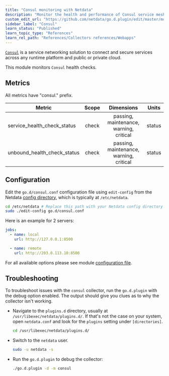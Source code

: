 ```yaml
---
title: "Consul monitoring with Netdata"
description: "Monitor the health and performance of Consul service meshes with zero configuration, per-second metric granularity, and interactive visualizations."
custom_edit_url: "https://github.com/netdata/go.d.plugin/edit/master/modules/consul/README.md"
sidebar_label: "Consul"
learn_status: "Published"
learn_topic_type: "References"
learn_rel_path: "References/Collectors references/Webapps"
---
```



[`Consul`](https://www.consul.io/) is a service networking solution to connect and secure services across any runtime
platform and public or private cloud.

This module monitors `Consul` health checks.

## Metrics

All metrics have "consul." prefix.

| Metric                      | Scope |               Dimensions                | Units  |
|-----------------------------|:-----:|:---------------------------------------:|:------:|
| service_health_check_status | check | passing, maintenance, warning, critical | status |
| unbound_health_check_status | check | passing, maintenance, warning, critical | status |

## Configuration

Edit the `go.d/consul.conf` configuration file using `edit-config` from the
Netdata [config directory](https://learn.netdata.cloud/docs/configure/nodes), which is typically at `/etc/netdata`.

```bash
cd /etc/netdata # Replace this path with your Netdata config directory
sudo ./edit-config go.d/consul.conf
```

Here is an example for 2 servers:

```yaml
jobs:
  - name: local
    url: http://127.0.0.1:8500

  - name: remote
    url: http://203.0.113.10:8500
```

For all available options please see
module [configuration file](https://github.com/netdata/go.d.plugin/blob/master/config/go.d/consul.conf).

## Troubleshooting

To troubleshoot issues with the `consul` collector, run the `go.d.plugin` with the debug option enabled. The output
should give you clues as to why the collector isn't working.

- Navigate to the `plugins.d` directory, usually at `/usr/libexec/netdata/plugins.d/`. If that's not the case on
  your system, open `netdata.conf` and look for the `plugins` setting under `[directories]`.

  ```bash
  cd /usr/libexec/netdata/plugins.d/
  ```

- Switch to the `netdata` user.

  ```bash
  sudo -u netdata -s
  ```

- Run the `go.d.plugin` to debug the collector:

  ```bash
  ./go.d.plugin -d -m consul
  ```
